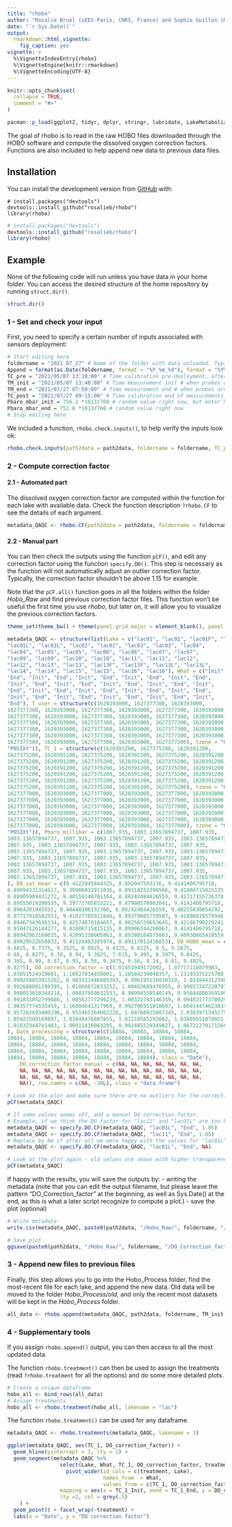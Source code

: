 ```yaml
---
title: "rhobo"
author: "Rosalie Bruel (iEES-Paris, CNRS, France) and Sophie Guillon (Mines ParisTech, France)"
date: "`r Sys.Date()`"
output: 
  rmarkdown::html_vignette:
    fig_caption: yes
vignette: >
  %\VignetteIndexEntry{rhobo}
  %\VignetteEngine{knitr::rmarkdown}
  %\VignetteEncoding{UTF-8}
---
```


```r
knitr::opts_chunk$set(
  collapse = TRUE,
  comment = "#>"
)

pacman::p_load(ggplot2, tidyr, dplyr, stringr, lubridate, LakeMetabolizer)

```

The goal of rhobo is to read in the raw HOBO files downloaded through the HOBO software and compute the dissolved oxygen correction factors. Functions are also included to help append new data to previous data files.


## Installation

You can install the development version from [GitHub](https://github.com/) with:

```
# install.packages("devtools")
devtools::install_github("rosalieb/rhobo")
library(rhobo)
```

```r
# install.packages("devtools")
devtools::install_github("rosalieb/rhobo")
library(rhobo)
```
## Example

None of the following code will run unless you have data in your home folder.
You can access the desired structure of the home repository by running `struct.dir()`.

```r
struct.dir()
```


### 1 - Set and check your input

First, you need to specify a certain number of inputs associated with sensors deployment:

```r
# Start editing here
foldername = "2021_07_27" # Name of the folder with data unloaded. Typically, folder named YYYY_MM_DD of the field mission.
Append = format(as.Date(foldername, format = "%Y_%m_%d"), format = "%Y%m") # To respect the format, create the append that will be add to each QAQC'd file
TC_pre = "2021/05/07 13:10:00" # Time calibration pre-deployment, after the calibration bucket # before measurements
TM_init = "2021/05/07 13:40:00" # Time measurement init # when probes are back in the lakes
TM_end = "2021/07/27 07:50:00" # Time measurement end # when probes are taken out of the lakes
TC_post = "2021/07/27 09:15:00" # Time calibration end of measurements (post deployment)
Pbaro_mbar_init = 756.2 *1013/760 # random value right now, but enter here the P in millibar.
Pbaro_mbar_end = 752.6 *1013/760 # random value right now
# Stop editing here

```

We included a function, `rhobo.check.inputs()`, to help verify the inputs look ok:

```r
rhobo.check.inputs(path2data = path2data, foldername = foldername, TC_pre = TC_pre, TC_post = TC_post, TM_init = TM_init, TM_end = TM_end, Pbaro_mbar_init = Pbaro_mbar_init, Pbaro_mbar_end = Pbaro_mbar_end)
```


### 2 - Compute correction factor

#### 2.1 - Automated part

The dissolved oxygen correction factor are computed within the function for each lake with available data. Check the function description `?rhobo.CF` to see the details of each argument.

```r
metadata_QAQC <- rhobo.CF(path2data = path2data, foldername = foldername,TC_pre = TC_pre, TC_post = TC_post,Pbaro_mbar_init = Pbaro_mbar_init, Pbaro_mbar_end = Pbaro_mbar_end, n = 4)

```


#### 2.2 - Manual part

You can then check the outputs using the function `pCF()`, and edit any correction factor using the function `specify.DO()`.
This step is necessary as the function will not automatically adjust an outlier correction factor. Typically, the correction factor shouldn't be above 1.15 for example.

Note that the `pCF.all()` function goes in all the folders within the folder *Hobo_Raw* and find previous correction factor files. This function won't be useful the first time you use _rhobo_, but later on, it will allow you to visualize the previous correction factors.

```r
theme_set(theme_bw() + theme(panel.grid.major = element_blank(), panel.grid.minor = element_blank()))

metadata_QAQC <- structure(list(Lake = c("lac01", "lac01", "lac01F", "lac01F", 
"lac01L", "lac01L", "lac02", "lac02", "lac03", "lac03", "lac04", 
"lac04", "lac05", "lac05", "lac06", "lac06", "lac07", "lac07", 
"lac09", "lac09", "lac10", "lac10", "lac11", "lac11", "lac12", 
"lac12", "lac13", "lac13", "lac13F", "lac13F", "lac13L", "lac13L", 
"lac14", "lac14", "lac15", "lac15", "lac16", "lac16"), What = c("Init", 
"End", "Init", "End", "Init", "End", "Init", "End", "Init", "End", 
"Init", "End", "Init", "End", "Init", "End", "Init", "End", "Init", 
"End", "Init", "End", "Init", "End", "Init", "End", "Init", "End", 
"Init", "End", "Init", "End", "Init", "End", "Init", "End", "Init", 
"End"), T_user = structure(c(1620393000, 1627377300, 1620393000, 
1627377300, 1620393000, 1627377300, 1620393000, 1627377300, 1620393000, 
1627377300, 1620393000, 1627377300, 1620393000, 1627377300, 1620393000, 
1627377300, 1620393000, 1627377300, 1620393000, 1627377300, 1620393000, 
1627377300, 1620393000, 1627377300, 1620393000, 1627377300, 1620393000, 
1627377300, 1620393000, 1627377300, 1620393000, 1627377300, 1620393000, 
1627377300, 1620393000, 1627377300, 1620393000, 1627377300), tzone = "GMT", class = c("POSIXct", 
"POSIXt")), TC_1 = structure(c(1620391200, 1627375200, 1620391200, 
1627375200, 1620391200, 1627375200, 1620391200, 1627375200, 1620391200, 
1627375200, 1620391200, 1627375200, 1620391200, 1627375200, 1620391200, 
1627375200, 1620391200, 1627375200, 1620391200, 1627375200, 1620391200, 
1627375200, 1620391200, 1627375200, 1620391200, 1627375200, 1620391200, 
1627375200, 1620391200, 1627375200, 1620391200, 1627375200, 1620391200, 
1627375200, 1620391200, 1627375200, 1620391200, 1627375200), tzone = "GMT", class = c("POSIXct", "POSIXt")), TC_n = structure(c(1620393000, 1627377000, 1620393000, 
1627377000, 1620393000, 1627377000, 1620393000, 1627377000, 1620393000, 
1627377000, 1620393000, 1627377000, 1620393000, 1627377000, 1620393000, 
1627377000, 1620393000, 1627377000, 1620393000, 1627377000, 1620393000, 
1627377000, 1620393000, 1627377000, 1620393000, 1627377000, 1620393000, 
1627377000, 1620393000, 1627377000, 1620393000, 1627377000, 1620393000, 
1627377000, 1620393000, 1627377000, 1620393000, 1627377000), tzone = "GMT", class = c("POSIXct", 
"POSIXt")), Pbaro_millibar = c(1007.935, 1003.13657894737, 1007.935, 
1003.13657894737, 1007.935, 1003.13657894737, 1007.935, 1003.13657894737, 
1007.935, 1003.13657894737, 1007.935, 1003.13657894737, 1007.935, 
1003.13657894737, 1007.935, 1003.13657894737, 1007.935, 1003.13657894737, 
1007.935, 1003.13657894737, 1007.935, 1003.13657894737, 1007.935, 
1003.13657894737, 1007.935, 1003.13657894737, 1007.935, 1003.13657894737, 
1007.935, 1003.13657894737, 1007.935, 1003.13657894737, 1007.935, 
1003.13657894737, 1007.935, 1003.13657894737, 1007.935, 1003.13657894737
), DO_sat_mean = c(9.4122045844325, 8.892047503136, 9.4141406795718, 
8.89994331314617, 9.39966031911036, 8.89118252398566, 9.41800715815135, 
8.89905909431272, 9.40159140761164, 8.88242484426559, 9.41317155736378, 
8.89555019390535, 9.39773705833221, 8.87980570982041, 9.4141406795718, 
8.8964281945552, 9.40448306132366, 8.88242484426559, 9.40255838054292, 
8.87717916582553, 9.41027705912846, 8.89379605759587, 9.41606819578946, 
8.89467343636334, 9.42574870184657, 8.90256550653645, 9.42186790229241, 
8.91047126144277, 9.41800715815135, 8.89906344290067, 9.4141406795718, 
8.88942962160035, 9.42091238005863, 8.89380164075863, 9.40930865410559, 
8.89029522656832, 9.41124403205974, 8.89117012436853), DO_HOBO_mean = c(9.2775, 8.255, 9.065, 8.045, 8.5, 7.855, 9.425, 9.05, 9.4375, 8.7525, 
9.4825, 8.7375, 9.3525, 8.8925, 9.4325, 8.8225, 9.5, 9.2675, 
9.48, 8.8275, 9.38, 8.94, 9.3825, 7.615, 9.495, 8.3975, 9.8425, 
9.365, 8.99, 8.57, 8.93, 8.56, 9.3075, 8.56, 9.24, 8.81, 9.4825, 
8.8275), DO_correction_factor = c(1.01451949172002, 1.07717110879903, 
1.03851524319601, 1.10627014458001, 1.10584239048357, 1.13191375225788, 
0.999258053915262, 0.983321446885383, 0.996195116038319, 1.01484431239824, 
0.992688801198395, 1.01808872033252, 1.00483689476955, 0.99857247228793, 
0.998053610344214, 1.00837950632533, 0.98994558540249, 0.958448863691998, 
0.991831052799886, 1.00562777296239, 1.00322783146359, 0.994831773780298, 
1.00357774535459, 1.16804641317969, 0.992706551010697, 1.06014474623834, 
0.957263693400296, 0.951465164062228, 1.04760925007245, 1.0383971345275, 
1.05421508169897, 1.03848476887855, 1.01218505292062, 1.03899551878021, 
1.01832344741403, 1.00911410063205, 0.992485529349827, 1.00721270171266
), Date_processing = structure(c(18884, 18884, 18884, 18884, 
18884, 18884, 18884, 18884, 18884, 18884, 18884, 18884, 18884, 
18884, 18884, 18884, 18884, 18884, 18884, 18884, 18884, 18884, 
18884, 18884, 18884, 18884, 18884, 18884, 18884, 18884, 18884, 
18884, 18884, 18884, 18884, 18884, 18884, 18884), class = "Date"), 
    DO_correction_factor_manual = c(NA, NA, NA, NA, NA, NA, NA, 
    NA, NA, NA, NA, NA, NA, NA, NA, NA, NA, NA, NA, NA, NA, NA, 
    NA, NA, NA, NA, NA, NA, NA, NA, NA, NA, NA, NA, NA, NA, NA, 
    NA)), row.names = c(NA, -38L), class = "data.frame")
```


```r
# Look at the plot and make sure there are no outliers for the correction factor
pCF(metadata_QAQC)
```


```r
# If some values seems off, add a manual DO correction factor:
# Example, if we think the DO factor for "lac11" and "lacO1L" are too high at the end of the measurement:
metadata_QAQC <- specify.DO.CF(metadata_QAQC, "lac01L", "End", 1.05)
metadata_QAQC <- specify.DO.CF(metadata_QAQC, "lac11", "End", 1.05)
# Replace by NA if after all we were happy with the values for "lac01L":
metadata_QAQC <- specify.DO.CF(metadata_QAQC, "lac01L", "End", NA)

# Look at the plot again - old values are shown with higher transparency
pCF(metadata_QAQC)
```



If happy with the results, you will save the outputs by:
  -   writing the metadata (note that you can edit the output filename, but please leave the pattern "DO_Correction_factor" at the beginning, as well as Sys.Date() at the end, as this is what a later script recognize to compute a plot.)
  -   save the plot (optional)
  
```r
# Write metadata
write.csv(metadata_QAQC, paste0(path2data, "/Hobo_Raw/", foldername, "/DO_Correction_factor_", Sys.Date(), ".csv"), row.names = FALSE)

# Save plot
ggsave(paste0(path2data, "/Hobo_Raw/", foldername, "/DO_Correction_factor_plot_", Sys.Date(), ".png"),width = 8, height = 6)
```

### 3 - Append new files to previous files

Finally, this step allows you to go into the Hobo_Process folder, find the most-recent file for each lake, and append the new data. Old data will be moved to the folder *Hobo_Process/old*, and only the recent most datasets will be kept in the *Hobo_Process* folder.

```r
all_data <- rhobo.append(metadata_QAQC, path2data, foldername, TM_init, TM_end)
```

### 4 - Supplementary tools

If you assign `rhobo.append()` output, you can then access to all the most updated data.

The function `rhobo.treatment()` can then be used to assign the treatments (read `?rhobo.treatment` for all the options) and do some more detailed plots.

```r
# Create a unique dataframe
hobo_all <- bind_rows(all_data)
# Assign treatments
hobo_all <- rhobo.treatment(hobo_all, lakename = "lac") 
```

The function `rhobo.treatment()` can be used for any dataframe.

```r
metadata_QAQC <- rhobo.treatments(metadata_QAQC, lakename = 1)

ggplot(metadata_QAQC, aes(TC_1, DO_correction_factor)) + 
  geom_hline(yintercept = 1, lty = 2) +
  geom_segment(metadata_QAQC %>% 
                 select(Lake, What, TC_1, DO_correction_factor, treatment) %>%
                   pivot_wider(id_cols = c(treatment, Lake), 
                               names_from  = What, 
                               values_from = c(TC_1, DO_correction_factor)),
                 mapping = aes(x = TC_1_Init, xend = TC_1_End, y = DO_correction_factor_Init, yend = DO_correction_factor_End),
                 lty =2, col = grey(.5)
    ) +
  geom_point() + facet_wrap(~treatment) +
  labs(x = "Date", y = "DO correction factor") 
```


